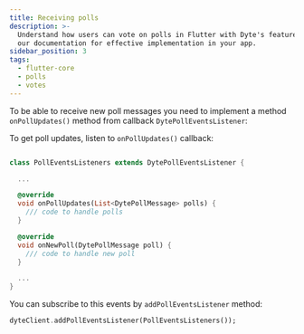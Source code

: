 ```yaml
---
title: Receiving polls
description: >-
  Understand how users can vote on polls in Flutter with Dyte's features. Follow
  our documentation for effective implementation in your app.
sidebar_position: 3
tags:
  - flutter-core
  - polls
  - votes
---
```


To be able to receive new poll messages you need to implement a method
`onPollUpdates()` method from callback `DytePollEventsListener`:

To get poll updates, listen to `onPollUpdates()` callback:

```dart

class PollEventsListeners extends DytePollEventsListener {

  ...

  @override
  void onPollUpdates(List<DytePollMessage> polls) {
    /// code to handle polls
  }

  @override
  void onNewPoll(DytePollMessage poll) {
    /// code to handle new poll
  }

  ...
}

```

You can subscribe to this events by `addPollEventsListener` method:

```dart
dyteClient.addPollEventsListener(PollEventsListeners());
```

<head>
  <title>Flutter Core listening to polls</title>
</head>
